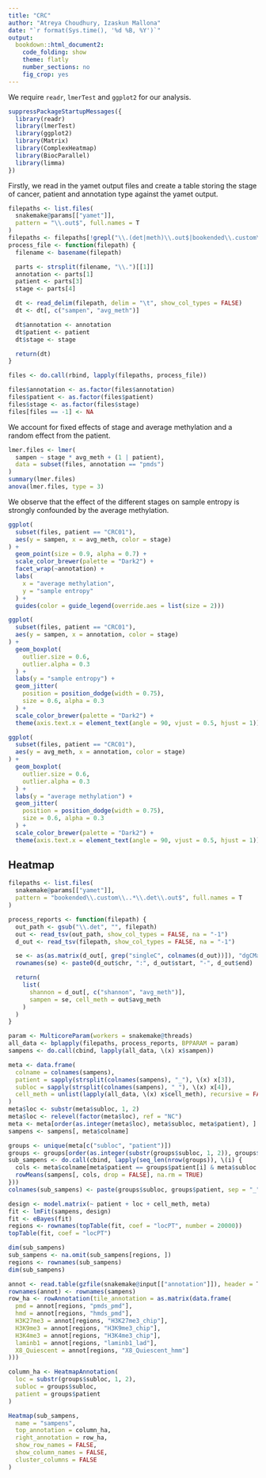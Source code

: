 ```yaml
---
title: "CRC"
author: "Atreya Choudhury, Izaskun Mallona"
date: "`r format(Sys.time(), '%d %B, %Y')`"
output:
  bookdown::html_document2:
    code_folding: show
    theme: flatly
    number_sections: no
    fig_crop: yes
---
```


We require `readr`, `lmerTest` and `ggplot2` for our analysis.
```r
suppressPackageStartupMessages({
  library(readr)
  library(lmerTest)
  library(ggplot2)
  library(Matrix)
  library(ComplexHeatmap)
  library(BiocParallel)
  library(limma)
})
```

Firstly, we read in the yamet output files and create a table storing the stage of cancer, patient and annotation type against the yamet output.
```r
filepaths <- list.files(
  snakemake@params[["yamet"]],
  pattern = "\\.out$", full.names = T
)
filepaths <- filepaths[!grepl("\\.(det|meth)\\.out$|bookended\\.custom\\.", filepaths)]
process_file <- function(filepath) {
  filename <- basename(filepath)

  parts <- strsplit(filename, "\\.")[[1]]
  annotation <- parts[1]
  patient <- parts[3]
  stage <- parts[4]

  dt <- read_delim(filepath, delim = "\t", show_col_types = FALSE)
  dt <- dt[, c("sampen", "avg_meth")]

  dt$annotation <- annotation
  dt$patient <- patient
  dt$stage <- stage

  return(dt)
}

files <- do.call(rbind, lapply(filepaths, process_file))

files$annotation <- as.factor(files$annotation)
files$patient <- as.factor(files$patient)
files$stage <- as.factor(files$stage)
files[files == -1] <- NA
```

We account for fixed effects of stage and average methylation and a random effect from the patient.
```r
lmer.files <- lmer(
  sampen ~ stage * avg_meth + (1 | patient),
  data = subset(files, annotation == "pmds")
)
summary(lmer.files)
anova(lmer.files, type = 3)
```
We observe that the effect of the different stages on sample entropy is strongly confounded by the average methylation.

```r
ggplot(
  subset(files, patient == "CRC01"),
  aes(y = sampen, x = avg_meth, color = stage)
) +
  geom_point(size = 0.9, alpha = 0.7) +
  scale_color_brewer(palette = "Dark2") +
  facet_wrap(~annotation) +
  labs(
    x = "average methylation",
    y = "sample entropy"
  ) +
  guides(color = guide_legend(override.aes = list(size = 2)))

ggplot(
  subset(files, patient == "CRC01"),
  aes(y = sampen, x = annotation, color = stage)
) +
  geom_boxplot(
    outlier.size = 0.6,
    outlier.alpha = 0.3
  ) +
  labs(y = "sample entropy") +
  geom_jitter(
    position = position_dodge(width = 0.75),
    size = 0.6, alpha = 0.3
  ) +
  scale_color_brewer(palette = "Dark2") +
  theme(axis.text.x = element_text(angle = 90, vjust = 0.5, hjust = 1))

ggplot(
  subset(files, patient == "CRC01"),
  aes(y = avg_meth, x = annotation, color = stage)
) +
  geom_boxplot(
    outlier.size = 0.6,
    outlier.alpha = 0.3
  ) +
  labs(y = "average methylation") +
  geom_jitter(
    position = position_dodge(width = 0.75),
    size = 0.6, alpha = 0.3
  ) +
  scale_color_brewer(palette = "Dark2") +
  theme(axis.text.x = element_text(angle = 90, vjust = 0.5, hjust = 1))
```

## Heatmap

```r
filepaths <- list.files(
  snakemake@params[["yamet"]],
  pattern = "bookended\\.custom\\..*\\.det\\.out$", full.names = T
)

process_reports <- function(filepath) {
  out_path <- gsub("\\.det", "", filepath)
  out <- read_tsv(out_path, show_col_types = FALSE, na = "-1")
  d_out <- read_tsv(filepath, show_col_types = FALSE, na = "-1")

  se <- as(as.matrix(d_out[, grep("singleC", colnames(d_out))]), "dgCMatrix")
  rownames(se) <- paste0(d_out$chr, ":", d_out$start, "-", d_out$end)

  return(
    list(
      shannon = d_out[, c("shannon", "avg_meth")],
      sampen = se, cell_meth = out$avg_meth
    )
  )
}

param <- MulticoreParam(workers = snakemake@threads)
all_data <- bplapply(filepaths, process_reports, BPPARAM = param)
sampens <- do.call(cbind, lapply(all_data, \(x) x$sampen))

meta <- data.frame(
  colname = colnames(sampens),
  patient = sapply(strsplit(colnames(sampens), "_"), \(x) x[3]),
  subloc = sapply(strsplit(colnames(sampens), "_"), \(x) x[4]),
  cell_meth = unlist(lapply(all_data, \(x) x$cell_meth), recursive = FALSE)
)
meta$loc <- substr(meta$subloc, 1, 2)
meta$loc <- relevel(factor(meta$loc), ref = "NC")
meta <- meta[order(as.integer(meta$loc), meta$subloc, meta$patient), ]
sampens <- sampens[, meta$colname]

groups <- unique(meta[c("subloc", "patient")])
groups <- groups[order(as.integer(substr(groups$subloc, 1, 2)), groups$subloc, groups$patient), ]
sub_sampens <- do.call(cbind, lapply(seq_len(nrow(groups)), \(i) {
  cols <- meta$colname[meta$patient == groups$patient[i] & meta$subloc == groups$subloc[i]]
  rowMeans(sampens[, cols, drop = FALSE], na.rm = TRUE)
}))
colnames(sub_sampens) <- paste(groups$subloc, groups$patient, sep = "_")

design <- model.matrix(~ patient + loc + cell_meth, meta)
fit <- lmFit(sampens, design)
fit <- eBayes(fit)
regions <- rownames(topTable(fit, coef = "locPT", number = 20000))
topTable(fit, coef = "locPT")

dim(sub_sampens)
sub_sampens <- na.omit(sub_sampens[regions, ])
regions <- rownames(sub_sampens)
dim(sub_sampens)

annot <- read.table(gzfile(snakemake@input[["annotation"]]), header = T)
rownames(annot) <- rownames(sampens)
row_ha <- rowAnnotation(tile_annotation = as.matrix(data.frame(
  pmd = annot[regions, "pmds_pmd"],
  hmd = annot[regions, "hmds_pmd"],
  H3K27me3 = annot[regions, "H3K27me3_chip"],
  H3K9me3 = annot[regions, "H3K9me3_chip"],
  H3K4me3 = annot[regions, "H3K4me3_chip"],
  laminb1 = annot[regions, "laminb1_lad"],
  X8_Quiescent = annot[regions, "X8_Quiescent_hmm"]
)))

column_ha <- HeatmapAnnotation(
  loc = substr(groups$subloc, 1, 2),
  subloc = groups$subloc,
  patient = groups$patient
)

Heatmap(sub_sampens,
  name = "sampens",
  top_annotation = column_ha,
  right_annotation = row_ha,
  show_row_names = FALSE,
  show_column_names = FALSE,
  cluster_columns = FALSE
)
```